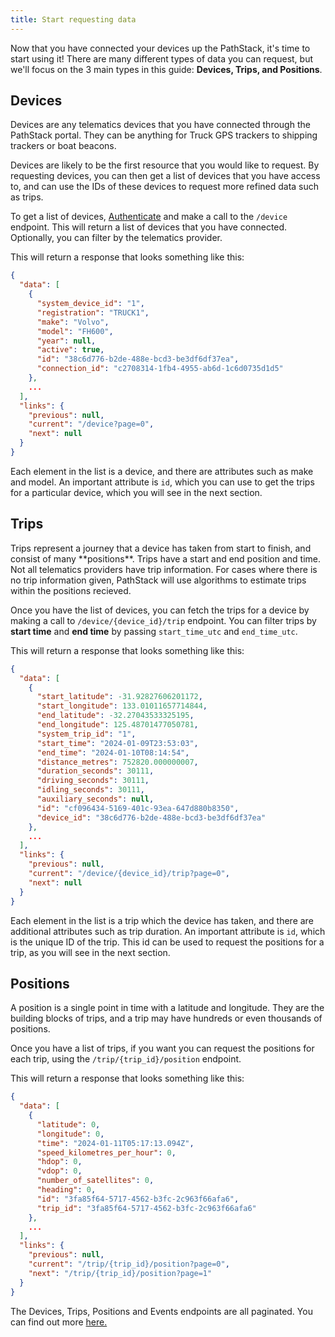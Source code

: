 ```yaml
---
title: Start requesting data
---
```



Now that you have connected your devices up the PathStack, it's time to start using it!
There are many different types of data you can request, but we'll focus on the 3 main types in this guide:
**Devices, Trips, and Positions**.

## Devices

<Info>
  Devices are any telematics devices that you have connected through the PathStack portal. They can be anything for
  Truck GPS trackers to shipping trackers or boat beacons.
</Info>

Devices are likely to be the first resource that you would like to request. By requesting devices, you can then get
a list of devices that you have access to, and can use the IDs of these devices to request more refined data such as
trips.

To get a list of devices, [Authenticate](/content/authentication) and make a call to the `/device`
endpoint. This will return a list of devices that you have connected. Optionally, you can filter by the telematics
provider.

<DevicesSnippet />

This will return a response that looks something like this:

```json
{
  "data": [
    {
      "system_device_id": "1",
      "registration": "TRUCK1",
      "make": "Volvo",
      "model": "FH600",
      "year": null,
      "active": true,
      "id": "38c6d776-b2de-488e-bcd3-be3df6df37ea",
      "connection_id": "c2708314-1fb4-4955-ab6d-1c6d0735d1d5"
    },
    ...
  ],
  "links": {
    "previous": null,
    "current": "/device?page=0",
    "next": null
  }
}
```

Each element in the list is a device, and there are attributes such as make and model. An important attribute is `id`,
which you can use to get the trips for a particular device, which you will see in the next section.

## Trips

<Info>
  Trips represent a journey that a device has taken from start to finish, and consist of many **positions**. Trips have
  a start and end position and time.
</Info>
<Note>
  Not all telematics providers have trip information. For cases where there is no trip information given, PathStack will
  use algorithms to estimate trips within the positions recieved.
</Note>

Once you have the list of devices, you can fetch the trips for a device by making a call to `/device/{device_id}/trip` 
endpoint. You can filter trips by **start time** and **end time** by passing `start_time_utc` and `end_time_utc`.

<TripsSnippet />

This will return a response that looks something like this:

```json
{
  "data": [
    {
      "start_latitude": -31.92827606201172,
      "start_longitude": 133.01011657714844,
      "end_latitude": -32.27043533325195,
      "end_longitude": 125.48701477050781,
      "system_trip_id": "1",
      "start_time": "2024-01-09T23:53:03",
      "end_time": "2024-01-10T08:14:54",
      "distance_metres": 752820.000000007,
      "duration_seconds": 30111,
      "driving_seconds": 30111,
      "idling_seconds": 30111,
      "auxiliary_seconds": null,
      "id": "cf096434-5169-401c-93ea-647d880b8350",
      "device_id": "38c6d776-b2de-488e-bcd3-be3df6df37ea"
    },
    ...
  ],
  "links": {
    "previous": null,
    "current": "/device/{device_id}/trip?page=0",
    "next": null
  }
}
```

Each element in the list is a trip which the device has taken, and there are additional attributes such as trip duration.
An important attribute is `id`, which is the unique ID of the trip. This id can be used to request the positions for a
trip, as you will see in the next section.

## Positions

<Info>
  A position is a single point in time with a latitude and longitude. They are the building blocks of trips, and a
  trip may have hundreds or even thousands of positions.
</Info>

Once you have a list of trips, if you want you can request the positions for each trip, using the
`/trip/{trip_id}/position` endpoint.

<PositionsSnippet />

This will return a response that looks something like this:

```json
{
  "data": [
    {
      "latitude": 0,
      "longitude": 0,
      "time": "2024-01-11T05:17:13.094Z",
      "speed_kilometres_per_hour": 0,
      "hdop": 0,
      "vdop": 0,
      "number_of_satellites": 0,
      "heading": 0,
      "id": "3fa85f64-5717-4562-b3fc-2c963f66afa6",
      "trip_id": "3fa85f64-5717-4562-b3fc-2c963f66afa6"
    },
    ...
  ],
  "links": {
    "previous": null,
    "current": "/trip/{trip_id}/position?page=0",
    "next": "/trip/{trip_id}/position?page=1"
  }
}
```

The Devices, Trips, Positions and Events endpoints are all paginated. You can find out more [here.](/content/pagination)

